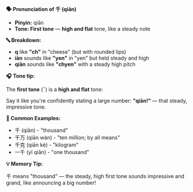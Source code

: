 **🗣️ Pronunciation of 千 (qiān)**

- **Pinyin:** qiān
- **Tone: First tone** — **high and flat** tone, like a steady note

**🔤 Breakdown:**

- **q** like **"ch"** in "cheese" (but with rounded lips)
- **iān** sounds like **"yen"** in "yen" but held steady and high
- **qiān** sounds like **"chyen"** with a steady high pitch

**🎧 Tone tip:**

The **first tone** (ˉ) is a **high and flat** tone:

Say it like you're confidently stating a large number: **"qiān!"** — that steady, impressive tone.

**📝 Common Examples:**

- 千 (qiān) - "thousand"
- 千万 (qiān wàn) - "ten million; by all means"
- 千克 (qiān kè) - "kilogram"
- 一千 (yī qiān) - "one thousand"

**💡 Memory Tip:**

千 means "thousand" — the steady, high first tone sounds impressive and grand, like announcing a big
number!
